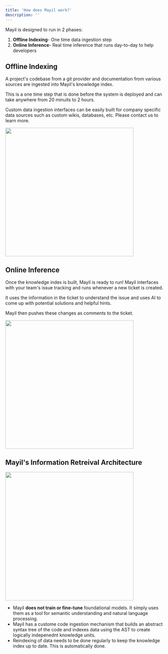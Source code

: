 ```yaml
---
title: 'How does Mayil work?'
description: ''
---
```



Mayil is designed to run in 2 phases:

 1. **Offline Indexing**- One time data ingestion step
 2. **Online Inference**- Real time inference that runs day-to-day to help developers


## Offline Indexing

A project's codebase from a git provider and documentation from various sources are ingested into Mayil's knowledge index.

This is a one time step that is done before the system is deployed and can take anywhere from 20 minuits to 2 hours.

Custom data ingestion interfaces can be easily built for company specific data sources such as custom wikis, databases, etc. Please contact us to learn more.


<img height="400" src="images/offlineindexing.png" />

## Online Inference

Once the knowledge index is built, Mayil is ready to run! Mayil interfaces with your team's issue tracking and runs whenever a new ticket is created.

It uses the information in the ticket to understand the issue and uses AI to come up with potential solutions and helpful hints.

Mayil then pushes these changes as comments to the ticket.

<img height="400" src="images/inference.png" />



## Mayil's Information Retreival Architecture




<img height="400" src="images/irarchitecture.png" />



+ Mayil **does not train or fine-tune** foundational models. It simply uses them as a tool for semantic understanding and natural language processing.
+ Mayil has a custome code ingestion mechanism that builds an abstract syntax tree of the code and indexes data using the AST to create logically indepenednt knowledge units.
+ Reindexing of data needs to be done regularly to keep the knowledge index up to date. This is automatically done.

